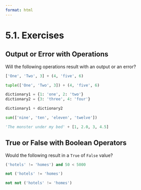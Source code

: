 ```yaml
---
format: html
---
```


<script src='../../src/quiz.js'></script>

# 5.1. Exercises

## Output or Error with Operations

Will the following operations result with an output or an error?

```python
['One', 'Two', 3] + (4, 'five', 6)
```

<div id='mcq1'></div>
<script>
    generateQuiz(
        'mcq1',
        'Question 1',
        '',
        {
        'Output': 'Take special care to the brackets being used.',
        '<code>Error</code>': 'Both elements must be of the same data structure to add together.',
        },
        '<code>Error</code>',
    );
</script>

```python
tuple(['One', 'Two', 3]) + (4, 'five', 6)
```

<div id='mcq2'></div>
<script>
    generateQuiz(
        'mcq2',
        'Question 2',
        '',
        {
        'Output': 'That’s right. the output would be <code>(’One’, ’Two’, 3, 4, ’five’, 6)</code>.',
        '<code>Error</code>': 'Are they both the same data structure?',
        },
        'Output',
    );
</script>


```python
dictionary1 = {1: 'one', 2: 'two'}
dictionary2 = {3: 'three', 4: 'four'}

dictionary1 + dictionary2
```

<div id='mcq3'></div>
<script>
    generateQuiz(
        'mcq3',
        'Question 3',
        '',
        {
        'Output': 'Dictionaries cannot be concatenated together. We would have to combine them adding the individual keys-value pairs separately.',
        '<code>Error</code>': 'That’s right!',
        },
        '<code>Error</code>',
    );
</script>

```python
sum(['nine', 'ten', 'eleven', 'twelve'])
```

<div id='mcq4'></div>
<script>
    generateQuiz(
        'mcq4',
        'Question 4',
        '',
        {
        'Output': 'We cannot sum <code>str</code> elements in a list.',
        '<code>Error</code>': 'Right!',
        },
        '<code>Error</code>',
    );
</script>

```python
'The monster under my bed' + [1, 2.0, 3, 4.5]
```

<div id='mcq5'></div>
<script>
    generateQuiz(
        'mcq5',
        'Question 5',
        '',
        {
        'Output': '',
        '<code>Error</code>': 'That’s right. We cannot concatenate together <code>lists</code> and <code>str</code> data types',
        },
        '<code>Error</code>',
    );
</script>

## True or False with Boolean Operators

Would the following result in a `True` of `False` value?

```python
('hotels' != 'homes') and 50 < 5000
```

<div id='mcq6'></div>
<script>
    generateQuiz(
        'mcq6',
        'Question 1',
        '',
        {
        'True': 'Both statements are true so the output is True.',
        'False': '<code>and</code> checks if all statements are True`.',
        },
        'True',
    );
</script>

```python
not ('hotels' != 'homes') 
```

<div id='mcq7'></div>
<script>
    generateQuiz(
        'mcq7',
        'Question 2',
        '',
        {
        'True': 'The statement is True and <code>not</code> checks if the statement is False.',
        'False': 'That’s right. The statement is not false so the output is False.',
        },
        'False',
    );
</script>

```python
not not ('hotels' != 'homes')
```

<div id='mcq8'></div>
<script>
    generateQuiz(
        'mcq8',
        'Question 3',
        '',
        {
        'True': 'The right!',
        'False': 'The statement <code>not ’hotels’ != ’homes’ </code> is false so checking if that statement is False results in a True output.',
        },
        'True',
    );
</script>
